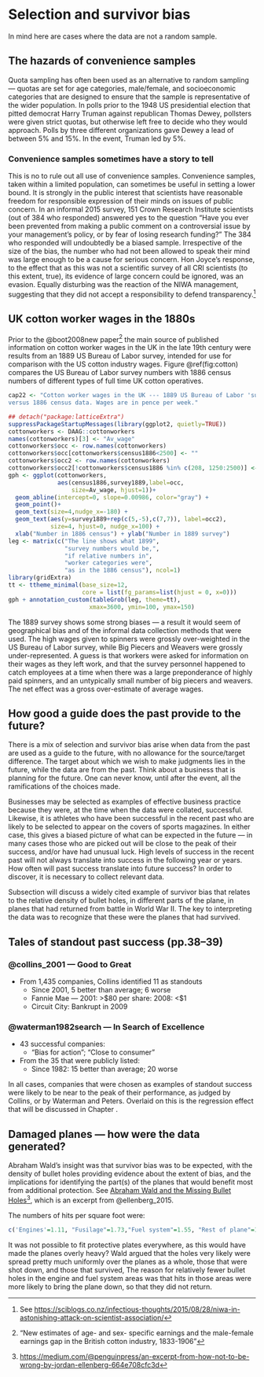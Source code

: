 # Selection and survivor bias

In mind here are cases where the data are not a random sample.

## The hazards of convenience samples

Quota sampling has often been used as an alternative to random
sampling --- quotas are set for age categories, male/female,
and socioeconomic categories that are designed to ensure that
the sample is representative of the wider population.
In polls prior to the 1948 US presidential election that pitted 
democrat Harry Truman against republican Thomas Dewey, 
pollsters were given strict quotas, but otherwise left free to
decide who they would approach.  Polls by three different 
organizations gave Dewey a lead of between 5% and 15%.  In the
event, Truman led by 5%.

### Convenience samples sometimes have a story to tell

This is no to rule out all use of convenience samples.
Convenience samples, taken within a limited population, can
sometimes be useful in setting a lower bound.
It is strongly in the public interest that scientists have 
reasonable freedom for responsible expression of their minds 
on issues of public concern. In an informal 2015 survey, 151 
Crown Research Institute scientists (out of 384 who responded) 
answered yes to the question “Have you ever been prevented 
from making a public comment on a controversial issue by your 
management’s policy, or by fear of losing research funding?”
The 384 who responded will undoubtedly be a biased sample.
Irrespective of the size of the bias, the number who had not
been allowed to speak their mind was large enough to be a cause
for serious concern.  Hon Joyce’s response, to the effect that 
as this was not a scientific survey of all CRI scientists 
(to this extent, true), its evidence of large concern could be 
ignored, was an evasion. Equally disturbing was the reaction 
of the NIWA management, suggesting that they did not accept a 
responsibility to defend transparency.^[See <https://sciblogs.co.nz/infectious-thoughts/2015/08/28/niwa-in-astonishing-attack-on-scientist-association/>]

## UK cotton worker wages in the 1880s

Prior to the @boot2008new paper^["New estimates of age- and sex- specific 
earnings and the male-female earnings gap in the British cotton 
industry, 1833-1906"] the main source of published information on 
cotton worker wages in the UK in the late 19th century were results
from an 1889 US Bureau of Labor survey, intended for use for
comparison with the US cotton industry wages.
Figure \@ref(fig:cotton) compares the US Bureau of Labor survey 
numbers with 1886 census numbers of different types of full time 
UK cotton operatives.

```r
cap22 <- "Cotton worker wages in the UK --- 1889 US Bureau of Labor 'survey'
versus 1886 census data. Wages are in pence per week."
  ```

```r
## detach("package:latticeExtra")
suppressPackageStartupMessages(library(ggplot2, quietly=TRUE))
cottonworkers <- DAAG::cottonworkers
names(cottonworkers)[3] <- "Av_wage"
cottonworkers$occ <- row.names(cottonworkers)
cottonworkers$occ[cottonworkers$census1886<2500] <- ""
cottonworkers$occ2 <- row.names(cottonworkers)
cottonworkers$occ2[!cottonworkers$census1886 %in% c(208, 1250:2500)] <- ""
gph <- ggplot(cottonworkers,
              aes(census1886,survey1889,label=occ,
                  size=Av_wage, hjust=1))+ 
  geom_abline(intercept=0, slope=0.00986, color="gray") +
  geom_point()+
  geom_text(size=4,nudge_x=-180) +
  geom_text(aes(y=survey1889+rep(c(5,-5),c(7,7)), label=occ2), 
            size=4, hjust=0, nudge_x=100) +
  xlab("Number in 1886 census") + ylab("Number in 1889 survey")
leg <- matrix(c("The line shows what 1899",
                "survey numbers would be,",
                "if relative numbers in",
                "worker categories were",
                "as in the 1886 census"), ncol=1)
library(gridExtra)
tt <- ttheme_minimal(base_size=12, 
                     core = list(fg_params=list(hjust = 0, x=0)))
gph + annotation_custom(tableGrob(leg, theme=tt), 
                       xmax=3600, ymin=100, ymax=150)
```

The 1889 survey shows some strong biases --- a result it 
would seem of geographical bias and of the informal data 
collection methods that were used.  The high wages given to 
spinners were grossly over-weighted in the US Bureau of
Labor survey, while Big Piecers and Weavers were grossly
under-represented.  A guess is that workers were asked for
information on their wages as they left work, and that
the survey personnel happened to catch employees at a time
when there was a large preponderance of highly paid spinners, 
and an untypically small number of big piecers and weavers.
The net effect was a gross over-estimate of average wages.

## How good a guide does the past provide to the future?

There is a mix of selection and survivor bias arise when data 
from the past are used as a guide to the future, with no 
allowance for the source/target difference.  The target about 
which we wish to make judgments lies in the future, while the 
data are from the past.  Think about a business that is 
planning for the future.  One can never know, until after the 
event, all the ramifications of the choices made.

Businesses may be selected as examples of effective business
practice because they were, at the time when the data were 
collated, successful.  Likewise, it is athletes who have
been successful in the recent past who are likely to be
selected to appear on the covers of sports magazines.
In either case, this gives a biased picture of what can be
expected in the future  --- in many cases those who are
picked out will be close to the peak of their success, 
and/or have had unusual luck. High levels of success in 
the recent past will not always translate into success
in the following year or years.  How often will past
success translate into future success?  In order to
discover, it is necessary to collect relevant data.

Subsection \ref{ss:wald} will discuss a widely cited example
of survivor bias that relates to the relative density
of bullet holes, in different parts of the plane, in planes 
that had returned from battle in World War II.  The key to
interpreting the data was to recognize that these were the
planes that had survived.

## Tales of standout past success (pp.38--39)

### @collins_2001 --- Good to Great {-}

* From 1,435 companies, Collins identified 11 as standouts
    + Since 2001, 5 better than average; 6 worse
    + Fannie Mae --- 2001: >$80 per share: 2008: <$1
    + Circuit City: Bankrupt in 2009

### @waterman1982search --- In Search of Excellence {-}

* 43 successful companies: 
    + "Bias for action"; "Close to consumer"
* From the 35 that were publicly listed:    
    + Since 1982: 15 better than average; 20 worse
    
In all cases, companies that were chosen as examples of
standout success were likely to be near to the peak of
their performance, as judged by Collins, or by Waterman and Peters.
Overlaid on this is the regression effect that will be discussed
in Chapter \ref{sec:reg}.

## Damaged planes --- how were the data generated? {#ss:wald}

Abraham Wald's insight was that survivor bias was to be 
expected, with the density of bullet holes providing evidence 
about the extent of bias, and the implications for identifying
the part(s) of the planes that would benefit most from
additional protection. See [Abraham Wald and the Missing Bullet Holes](https://medium.com/@penguinpress/an-excerpt-from-how-not-to-be-wrong-by-jordan-ellenberg-664e708cfc3d)^[<https://medium.com/@penguinpress/an-excerpt-from-how-not-to-be-wrong-by-jordan-ellenberg-664e708cfc3d>],
which is an excerpt from @ellenberg_2015.

The numbers of hits per square foot were:
```r
c('Engines'=1.11, "Fusilage"=1.73,"Fuel system"=1.55, "Rest of plane"=1.8)
```
It was not possible to fit protective plates everywhere, 
as this would have made the planes overly heavy?  Wald argued
that the holes very likely were spread pretty much uniformly 
over the planes as a whole, those that were shot down, and those 
that survived, The reason for relatively fewer bullet holes in 
the engine and fuel system areas was that hits in those areas 
were more likely to bring the plane down, so that they did not 
return.
